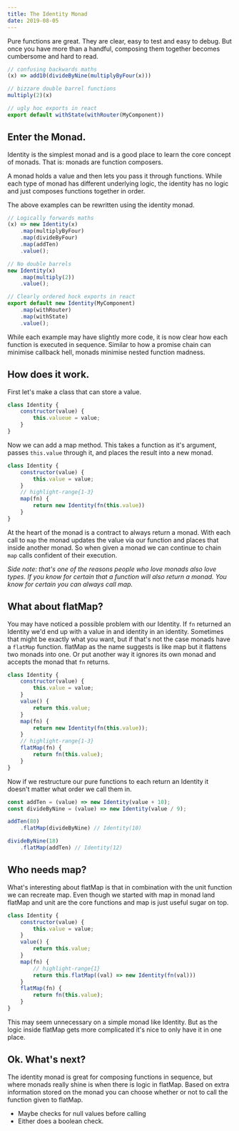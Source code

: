 ```yaml
---
title: The Identity Monad
date: 2019-08-05
---
```


Pure functions are great. They are clear, easy to test and easy to debug. But once you have more than a handful, composing them together becomes cumbersome and hard to read.

```js
// confusing backwards maths
(x) => add10(divideByNine(multiplyByFour(x)))

// bizzare double barrel functions
multiply(2)(x)

// ugly hoc exports in react
export default withState(withRouter(MyComponent))

```

## Enter the Monad.
Identity is the simplest monad and is a good place to learn the core concept of monads. That is: monads are function composers.

A monad holds a value and then lets you pass it through functions. While each type of monad has different underlying logic, the identity has no logic and just composes functions together in order.

The above examples can be rewritten using the identity monad.

```js
// Logically forwards maths
(x) => new Identity(x)
    .map(multiplyByFour)
    .map(divideByFour)
    .map(addTen)
    .value();

// No double barrels
new Identity(x)
    .map(multiply(2))
    .value();

// Clearly ordered hock exports in react
export default new Identity(MyComponent)
    .map(withRouter)
    .map(withState)
    .value();
```

While each example may have slightly more code, it is now clear how each function is executed in sequence. Similar to how a promise chain can minimise callback hell, monads minimise nested function madness.

## How does it work.

First let's make a class that can store a value.

```js
class Identity {
    constructor(value) {
        this.valueue = value;
    }
}
```

Now we can add a map method. This takes a function as it's argument, passes `this.value` through it, and places the result into a new monad.

```js
class Identity {
    constructor(value) {
        this.value = value;
    }
    // highlight-range{1-3}
    map(fn) {
        return new Identity(fn(this.value))
    }
}
```

At the heart of the monad is a contract to always return a monad. With each call to `map` the monad updates the value via our function and places that inside another monad. So when given a monad we can continue to chain  `map` calls confident of their execution.

_Side note: that's one of the reasons people who love monads also love types. If you know for certain that a function will also return a monad. You know for certain you can always call map._


## What about flatMap?
You may have noticed a possible problem with our Identity. If `fn` returned an Identity we'd end up with a value in and identity in an identity. Sometimes that might be exactly what you want, but if that's not the case  monads have a `flatMap` function. flatMap as the name suggests is like map but it flattens two monads into one. Or put another way it ignores its own monad and accepts the monad that `fn` returns.

```js
class Identity {
    constructor(value) {
        this.value = value;
    }
    value() {
        return this.value;
    }
    map(fn) {
        return new Identity(fn(this.value));
    }
    // highlight-range{1-3}
    flatMap(fn) {
        return fn(this.value);
    }
}
```

Now if we restructure our pure functions to each return an Identity it doesn't matter what order we call them in.

```js
const addTen = (value) => new Identity(value + 10);
const divideByNine = (value) => new Identity(value / 9);

addTen(80)
    .flatMap(divideByNine) // Identity(10)

divideByNine(18)
    .flatMap(addTen) // Identity(12)
```

## Who needs map?
What's interesting about flatMap is that in combination with the unit function we can recreate map. Even though we started with map in monad land flatMap and unit are the core functions and map is just useful sugar on top.

```js
class Identity {
    constructor(value) {
        this.value = value;
    }
    value() {
        return this.value;
    }
    map(fn) {
        // highlight-range{1}
        return this.flatMap((val) => new Identity(fn(val)))
    }
    flatMap(fn) {
        return fn(this.value);
    }
}
```

This may seem unnecessary on a simple monad like Identity. But as the logic inside flatMap gets more complicated it's nice to only have it in one place.


## Ok. What's next?
The identity monad is great for composing functions in sequence, but where monads really shine is when there is logic in flatMap. Based on extra information stored on the monad you can choose whether or not to call the function given to flatMap.

* Maybe checks for null values before calling
* Either does a boolean check.

